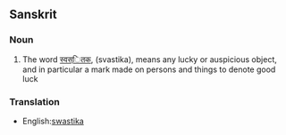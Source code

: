 ==Sanskrit==
===Noun===
#The word [[स्वस्ितक]],  (svastika), means any lucky or auspicious object, and in particular a mark made on persons and things to denote good luck
===Translation===
*English:[[swastika]]